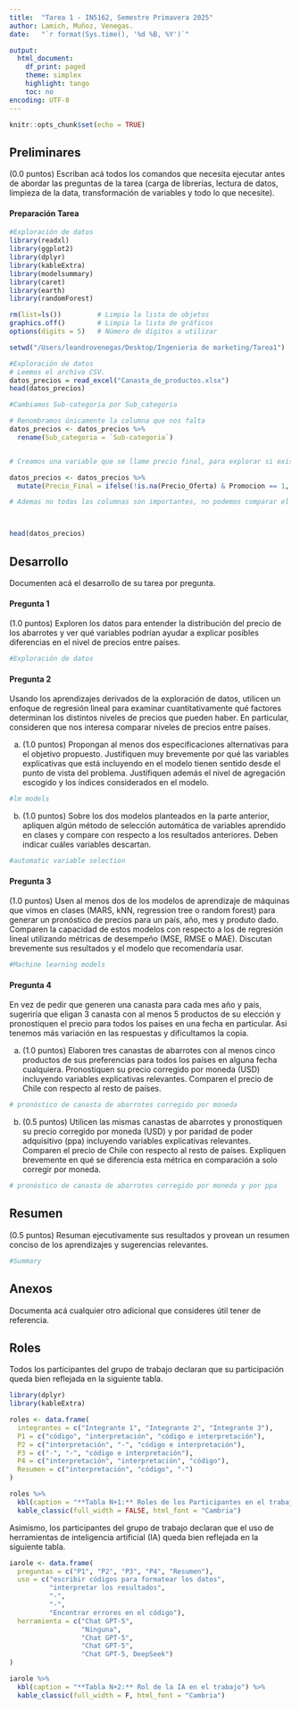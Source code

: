 ```yaml
---
title:  "Tarea 1 - IN5162, Semestre Primavera 2025"
author: Lamich, Muñoz, Venegas.
date:   "`r format(Sys.time(), '%d %B, %Y')`"

output:
  html_document:
    df_print: paged
    theme: simplex
    highlight: tango
    toc: no
encoding: UTF-8
---
```


<!-- 
Author  	  : Marcel Goic
Description	: Comparación de precios de Abarrotes
						- v.0.0 (14/Abr/2022). First Version
						- v.0.0 (14/Aug/2025). Add basket forecasting
Notes       : 
-->

```r
knitr::opts_chunk$set(echo = TRUE)
```

## Preliminares

(0.0 puntos) Escriban acá todos los comandos que necesita ejecutar antes de abordar las preguntas de la tarea (carga de librerías, lectura de datos, limpieza de la data, transformación de variables y todo lo que necesite).

#### Preparación Tarea

```r
#Exploración de datos
library(readxl)
library(ggplot2)
library(dplyr)
library(kableExtra)
library(modelsummary)
library(caret)
library(earth)
library(randomForest)
```

```r

rm(list=ls())         # Limpia la lista de objetos 
graphics.off()        # Limpia la lista de gráficos
options(digits = 5)   # Número de dígitos a utilizar

```

```r
setwd("/Users/leandrovenegas/Desktop/Ingenieria de marketing/Tarea1")  # fijando el directorio de trabajo
```

```r
#Exploración de datos
# Leemos el archivo CSV.
datos_precios = read_excel("Canasta_de_productos.xlsx")
head(datos_precios)
```


```r

#Cambiamos Sub-categoria por Sub_categoria

# Renombramos únicamente la columna que nos falta
datos_precios <- datos_precios %>%
  rename(Sub_categoria = `Sub-categoria`)


# Creamos una variable que se llame precio final, para explorar si existen cambios en cuanto a las ofertas que ofrecen las cadenas de supermercados

datos_precios <- datos_precios %>%
  mutate(Precio_Final = ifelse(!is.na(Precio_Oferta) & Promocion == 1, Precio_Oferta, Precio_Normal))

# Ademas no todas las columnas son importantes, no podemos comparar el precio de la sal, azucar y endulzante por ejemplo.



head(datos_precios)

```


## Desarrollo

Documenten acá el desarrollo de su tarea por pregunta.

#### Pregunta 1

(1.0 puntos) Exploren los datos para entender la distribución del precio de los abarrotes y ver qué variables podrían ayudar a explicar posibles diferencias en el nivel de precios entre países.

```r
#Exploración de datos


```

#### Pregunta 2

Usando los aprendizajes derivados de la exploración de datos, utilicen un enfoque de regresión lineal para examinar cuantitativamente qué factores determinan los distintos niveles de precios que pueden haber. En particular, consideren que nos interesa comparar niveles de precios entre países. 
     
a. (1.0 puntos) Propongan al menos dos especificaciones alternativas para el objetivo propuesto. Justifiquen muy brevemente por qué las variables explicativas que está incluyendo en el modelo tienen sentido desde el punto de vista del problema. Justifiquen además el nivel de agregación escogido y los índices considerados en el modelo.

```r
#lm models

```

b. (1.0 puntos) Sobre los dos modelos planteados en la parte anterior, apliquen algún método de selección automática de variables aprendido en clases y compare con respecto a los resultados anteriores. Deben indicar cuáles variables descartan.

```r
#automatic variable selection
```

#### Pregunta 3

(1.0 puntos) Usen al menos dos de los modelos de aprendizaje de máquinas que vimos en clases (MARS, kNN, regression tree o random forest) para generar un pronóstico de precios para un país, año, mes y produto dado. Comparen la capacidad de estos modelos con respecto a los de regresión lineal utilizando métricas de desempeño (MSE, RMSE o MAE). Discutan brevemente sus resultados y el modelo que recomendaría usar.

```r
#Machine learning models
```

#### Pregunta 4
En vez de pedir que generen una canasta para cada mes año y pais, sugeriría que eligan 3 canasta con al menos 5 productos de su elección y pronostiquen el precio para todos los paises en una fecha en particular. Asi tenemos más variación en las respuestas y dificultamos la copia.

a. (1.0 puntos) Elaboren tres canastas de abarrotes con al menos cinco productos de sus preferencias para todos los países en alguna fecha cualquiera. Pronostiquen su precio corregido por moneda (USD) incluyendo variables explicativas relevantes. Comparen el precio de Chile con respecto al resto de países. 

```r
# pronóstico de canasta de abarrotes corregido por moneda
```

b. (0.5 puntos) Utilicen las mismas canastas de abarrotes y pronostiquen su precio corregido por moneda (USD) y por paridad de poder adquisitivo (ppa) incluyendo variables explicativas relevantes. Comparen el precio de Chile con respecto al resto de países. Expliquen brevemente en qué se diferencia esta métrica en comparación a solo corregir por moneda.

```r
# pronóstico de canasta de abarrotes corregido por moneda y por ppa

```

## Resumen

(0.5 puntos) Resuman ejecutivamente sus resultados y provean un resumen conciso de los aprendizajes y sugerencias relevantes.

```r
#Summary
```

## Anexos

Documenta acá cualquier otro adicional que consideres útil tener de referencia. 


## Roles

Todos los participantes del grupo de trabajo declaran que su participación queda bien reflejada en la siguiente tabla.  

```r
library(dplyr)
library(kableExtra)

roles <- data.frame(
  integrantes = c("Integrante 1", "Integrante 2", "Integrante 3"),
  P1 = c("código", "interpretación", "código e interpretación"),
  P2 = c("interpretación", "-", "código e interpretación"),
  P3 = c("-", "-", "código e interpretación"),
  P4 = c("interpretación", "interpretación", "código"),
  Resumen = c("interpretación", "código", "-")
)

roles %>%
  kbl(caption = "**Tabla N+1:** Roles de los Participantes en el trabajo") %>%
  kable_classic(full_width = FALSE, html_font = "Cambria")
```


Asimismo, los participantes del grupo de trabajo declaran que el uso de herramientas de inteligencia artificial (IA) queda bien reflejada en la siguiente tabla.
```r
iarole <- data.frame(
  preguntas = c("P1", "P2", "P3", "P4", "Resumen"), 
  uso = c("escribir códigos para formatear los datos", 
          "interpretar los resultados", 
          "-", 
          "-", 
          "Encontrar errores en el código"), 
  herramienta = c("Chat GPT-5", 
                  "Ninguna", 
                  "Chat GPT-5", 
                  "Chat GPT-5", 
                  "Chat GPT-5, DeepSeek")
)

iarole %>%
  kbl(caption = "**Tabla N+2:** Rol de la IA en el trabajo") %>%
  kable_classic(full_width = F, html_font = "Cambria")

```
